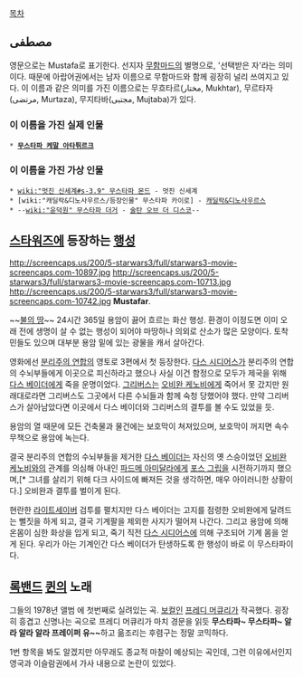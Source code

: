 [[목차]]
== مصطفى ==
영문으로는 Mustafa로 표기한다. 선지자 [[무함마드]]의 별명으로, '선택받은 자'라는 의미이다. 때문에 아랍어권에서는 남자 이름으로 무함마드와 함께 굉장히 널리 쓰여지고 있다. 이 이름과 같은 의미를 가진 이름으로는 무흐타르(مختار, Mukhtar), 무르타자(مرتضى, Murtaza), 무지타바(مجتبى, Mujtaba)가 있다.

=== 이 이름을 가진 실제 인물 ===
 * '''[[무스타파 케말 아타튀르크]]'''

=== 이 이름을 가진 가상 인물 ===
 * [[wiki:"멋진 신세계#s-3.9" 무스타파 몬드]] - 멋진 신세계
 * [wiki:"캐딜락&디노사우르스/등장인물" 무스타파 카이로] - [[캐딜락&디노사우르스]]
 * --[[wiki:"윤덕원" 무스타파 더거]] - [[술탄 오브 더 디스코]]--

== [[스타워즈]]에 등장하는 [[행성]] ==
http://screencaps.us/200/5-starwars3/full/starwars3-movie-screencaps.com-10897.jpg
http://screencaps.us/200/5-starwars3/full/starwars3-movie-screencaps.com-10713.jpg
http://screencaps.us/200/5-starwars3/full/starwars3-movie-screencaps.com-10742.jpg
'''Mustafar'''.

~~[[불의 땅]]~~
24시간 365일 용암이 끓어 흐르는 화산 행성.
환경이 이정도면 이미 오래 전에 생명이 살 수 없는 행성이 되어야 마땅하나 의외로 산소가 많은 모양이다. 토착민들도 있으며 대부분 용암 밑에 있는 광물을 캐서 살아간다.

영화에선 [[분리주의 연합]]의 영토로 3편에서 첫 등장한다. [[다스 시디어스]]가 분리주의 연합의 수뇌부들에게 이곳으로 피신하라고 했으나 사실 이건 함정으로 모두가 제국을 위해 [[다스 베이더]]에게 죽을 운명이었다. [[그리버스]]는 [[오비완 케노비]]에게 죽어서 못 갔지만 원래대로라면 그리버스도 그곳에서 다른 수뇌들과 함께 숙청 당했어야 했다. 만약 그리버스가 살아남았다면 이곳에서 다스 베이더와 그리버스의 결투를 볼 수도 있었을 듯.

용암의 열 때문에 모든 건축물과 물건에는 보호막이 쳐져있으며, 보호막이 꺼지면 속수무책으로 용암에 녹는다.

결국 분리주의 연합의 수뇌부들을 제거한 [[다스 베이더]]는 자신의 옛 스승이었던 [[오비완 케노비]]와의 관계를 의심해 아내인 [[파드메 아미달라]]에게 [[포스 그립]]을 시전하기까지 했으며,[* 그녀를 살리기 위해 다크 사이드에 빠져든 것을 생각하면, 매우 아이러니한 상황이다.] 오비완과 결투를 벌이게 된다.

현란한 [[라이트세이버]] 검투를 펼치지만 다스 베이더는 고지를 점령한 오비완에게 달려드는 뻘짓을 하게 되고, 결국 기계팔을 제외한 사지가 떨어져 나간다. 그리고 용암에 의해 온몸이 심한 화상을 입게 되고, 죽기 직전 [[다스 시디어스]]에 의해 구조되어 기계 몸을 얻게 된다. 우리가 아는 기계인간 다스 베이더가 탄생하도록 한 행성이 바로 이 무스타파이다.


== [[록밴드]] [[퀸]]의 노래 ==

그들의 1978년 앨범 <Jazz>에 첫번째로 실려있는 곡.
[[보컬]]인 [[프레디 머큐리]]가 작곡했다.
굉장히 흥겹고 신명나는 곡으로 프레디 머큐리가 마치 경문을 읽듯 '''무스타파~ 무스타파~ 알라 알라 알라 프레이퍼 유~~ '''하고 읆조리는 후렴구는 정말 코믹하다. 

1번 항목을 봐도 알겠지만 아무래도 종교적 마찰이 예상되는 곡인데, 그런 이유에서인지 영국과 이슬람권에서 가사 내용으로 논란이 있었다.
